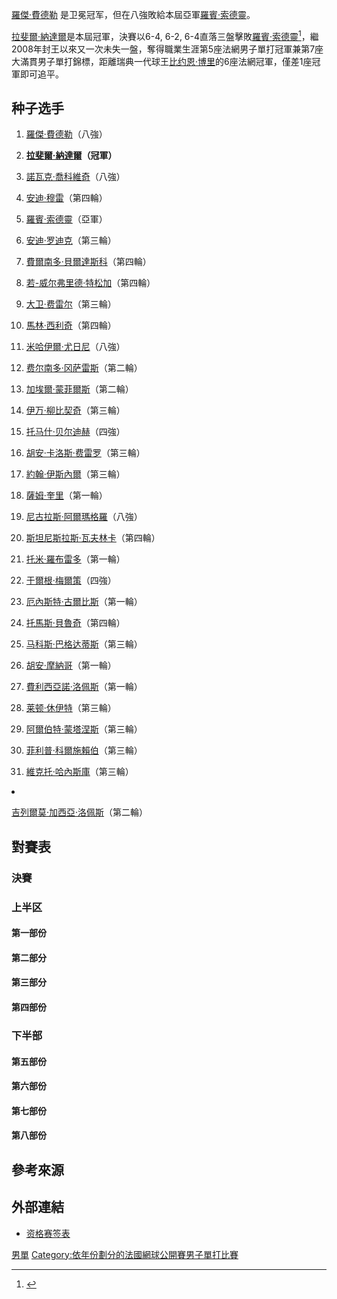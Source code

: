 {{noteTA|G1=Tennis
|1=zh-hans:轮;zh-hant:圈
|2=zh-hans:半区;zh-hant:半部;
|3=zh-hans:半决赛; zh-hk:準決賽; zh-tw:四強;
|4=zh-hans:四分之一决赛; zh-hk:半準決賽; zh-tw:八強;
}}

{{GrandSlamEvents|2010|法國網球公開賽|
| defchamp = {{flagicon|SUI}} [[羅傑·費德勒|羅傑·費德勒]]
| champ = {{flagicon|ESP}} [[拉斐爾·納達爾|拉斐爾·納達爾]]
| runner = {{flagicon|SWE}} [[羅賓·索德靈|羅賓·索德靈]]
| score = 6-4, 6-2, 6-4
}}

{{main|2010年法国网球公开赛}}
[[羅傑·費德勒|羅傑·費德勒]] 是卫冕冠军，但在八強敗給本屆亞軍[[羅賓·索德靈|羅賓·索德靈]]。

[[拉斐爾·納達爾|拉斐爾·納達爾]]是本屆冠軍，決賽以6-4, 6-2, 6-4直落三盤擊敗[[羅賓·索德靈|羅賓·索德靈]]<ref>{{Cite web |url=http://www.rolandgarros.com/en_FR/scores/stats/day20/1127ms.html |title=法國網球公開賽官方網站 決賽結果 |accessdate=2010-06-06 |archive-date=2010-06-09 |archive-url=https://web.archive.org/web/20100609094346/http://www.rolandgarros.com/en_FR/scores/stats/day20/1127ms.html |dead-url=no }}</ref>，繼2008年封王以來又一次未失一盤，奪得職業生涯第5座法網男子單打冠軍兼第7座大滿貫男子單打錦標，距離瑞典一代球王[[比约恩·博里|比约恩·博里]]的6座法網冠軍，僅差1座冠軍即可追平。

==种子选手==
{{col-begin}}
{{col-2}}
#{{flagicon|SUI}} [[羅傑·費德勒|羅傑·費德勒]]（八強）
#{{flagicon|ESP}} '''[[拉斐爾·納達爾|拉斐爾·納達爾]]（冠軍）'''
#{{flagicon|SRB}} [[諾瓦克·喬科維奇|諾瓦克·喬科維奇]]（八強）
#{{flagicon|GBR}} [[安迪·穆雷|安迪·穆雷]]（第四輪）
#{{flagicon|SWE}} [[羅賓·索德靈|羅賓·索德靈]]（亞軍）
#{{flagicon|USA}} [[安迪·罗迪克|安迪·罗迪克]]（第三輪）
#{{flagicon|ESP}} [[費爾南多·貝爾達斯科|費爾南多·貝爾達斯科]]（第四輪）
#{{flagicon|FRA}} [[若-威尔弗里德·特松加|若-威尔弗里德·特松加]]（第四輪）
#{{flagicon|ESP}} [[大卫·费雷尔|大卫·费雷尔]]（第三輪）
#{{flagicon|CRO}} [[馬林·西利奇|馬林·西利奇]]（第四輪）
#{{flagicon|RUS}} [[米哈伊爾·尤日尼|米哈伊爾·尤日尼]]（八強）
#{{flagicon|CHI}} [[费尔南多·冈萨雷斯|费尔南多·冈萨雷斯]]（第二輪）
#{{flagicon|FRA}} [[加埃爾·蒙菲爾斯|加埃爾·蒙菲爾斯]]（第二輪）
#{{flagicon|CRO}} [[伊万·柳比契奇|伊万·柳比契奇]]（第三輪）
#{{flagicon|CZE}} [[托马什·贝尔迪赫|托马什·贝尔迪赫]]（四強）
#{{flagicon|ESP}} [[胡安·卡洛斯·费雷罗|胡安·卡洛斯·费雷罗]]（第三輪）
{{col-2}}
<ol start="17">
<li>{{flagicon|USA}} [[約翰·伊斯內爾|約翰·伊斯內爾]]（第三輪）
<li>{{flagicon|USA}} [[薩姆·奎里|薩姆·奎里]]（第一輪）
<li>{{flagicon|ESP}} [[尼古拉斯·阿爾瑪格羅|尼古拉斯·阿爾瑪格羅]]（八強）
<li>{{flagicon|SUI}} [[斯坦尼斯拉斯·瓦夫林卡|斯坦尼斯拉斯·瓦夫林卡]]（第四輪）
<li>{{flagicon|ESP}} [[托米·羅布雷多|托米·羅布雷多]]（第一輪）
<li>{{flagicon|AUT}} [[于爾根·梅爾策|于爾根·梅爾策]]（四強）
<li>{{flagicon|LAT}} [[厄內斯特·古爾比斯|厄內斯特·古爾比斯]]（第一輪）
<li>{{flagicon|BRA}} [[托馬斯·貝魯奇|托馬斯·貝魯奇]]（第四輪）
<li>{{flagicon|CYP}} [[马科斯·巴格达蒂斯|马科斯·巴格达蒂斯]]（第三輪）
<li>{{flagicon|ARG}} [[胡安·摩納哥|胡安·摩納哥]]（第一輪）
<li>{{flagicon|ESP}} [[費利西亞諾·洛佩斯|費利西亞諾·洛佩斯]]（第一輪）
<li>{{flagicon|AUS}} [[莱顿·休伊特|莱顿·休伊特]]（第三輪）
<li>{{flagicon|ESP}} [[阿爾伯特·蒙塔涅斯|阿爾伯特·蒙塔涅斯]]（第三輪）
<li>{{flagicon|GER}} [[菲利普·科爾施賴伯|菲利普·科爾施賴伯]]（第三輪）
<li>{{flagicon|ROU}} [[維克托·哈內斯庫|維克托·哈內斯庫]]（第三輪）
<li>{{flagicon|ESP}} [[吉列爾莫·加西亞·洛佩斯|吉列爾莫·加西亞·洛佩斯]]（第二輪）
{{col-end}}

==對賽表==
{{Draw key}}

===決賽===
{{8TeamBracket-Tennis5
| RD1=八強
| RD2=四強
| RD3=決賽
|team-width=175

| RD1-seed1=1
| RD1-team1={{flagicon|SUI}} [[羅傑·費德勒|費德勒]] 
| RD1-score1-1='''6
| RD1-score1-2=3
| RD1-score1-3=5
| RD1-score1-4=4
| RD1-score1-5= 
| RD1-seed2=5
| RD1-team2={{flagicon|SWE}} '''[[羅賓·索德靈|索德靈]]'''
| RD1-score2-1=3
| RD1-score2-2='''6
| RD1-score2-3='''7
| RD1-score2-4='''6
| RD1-score2-5= 

| RD1-seed3=15
| RD1-team3={{flagicon|CZE}} '''[[托馬什·貝爾迪赫|貝爾迪赫]]'''
| RD1-score3-1='''6
| RD1-score3-2='''6
| RD1-score3-3='''6
| RD1-score3-4= 
| RD1-score3-5= 
| RD1-seed4=11
| RD1-team4={{flagicon|RUS}} [[米哈伊爾·尤日尼|尤日尼]] 
| RD1-score4-1=3
| RD1-score4-2=1
| RD1-score4-3=2
| RD1-score4-4= 
| RD1-score4-5= 

| RD1-seed5=22
| RD1-team5='''{{flagicon|AUT}} [[于爾根·梅爾策|梅爾策]]
| RD1-score5-1=3
| RD1-score5-2=2
| RD1-score5-3='''6
| RD1-score5-4='''7
| RD1-score5-5='''6
| RD1-seed6=3
| RD1-team6={{flagicon|SRB}} [[諾瓦克·喬科維奇|喬科維奇]]
| RD1-score6-1='''6
| RD1-score6-2='''6
| RD1-score6-3=2
| RD1-score6-4=6<sup>3</sup>
| RD1-score6-5=4

| RD1-seed7=19
| RD1-team7={{flagicon|ESP}} [[尼古拉斯·阿爾瑪格羅|阿爾瑪格羅]]
| RD1-score7-1=6<sup>2</sup>
| RD1-score7-2=6<sup>3</sup>
| RD1-score7-3=4
| RD1-score7-4= 
| RD1-score7-5= 
| RD1-seed8=2
| RD1-team8='''{{flagicon|ESP}} [[拉斐爾·拿度|拿度]]
| RD1-score8-1='''7
| RD1-score8-2='''7
| RD1-score8-3='''6
| RD1-score8-4= 
| RD1-score8-5= 

| RD2-seed1=5
| RD2-team1='''{{flagicon|SWE}} [[羅賓·索德靈|索德靈]]
| RD2-score1-1='''6
| RD2-score1-2=3
| RD2-score1-3=5
| RD2-score1-4='''6
| RD2-score1-5='''6
| RD2-seed2=15
| RD2-team2={{flagicon|CZE}} [[托馬什·貝爾迪赫|貝爾迪赫]]
| RD2-score2-1=3
| RD2-score2-2='''6
| RD2-score2-3='''7
| RD2-score2-4=3
| RD2-score2-5=3

| RD2-seed3=22
| RD2-team3={{flagicon|AUT}} [[于爾根·梅爾策|梅爾策]]
| RD2-score3-1=2
| RD2-score3-2=3
| RD2-score3-3=6<sup>6</sup>
| RD2-score3-4= 
| RD2-score3-5= 
| RD2-seed4=2
| RD2-team4='''{{flagicon|ESP}} [[拉斐爾·拿度|拿度]]
| RD2-score4-1='''6
| RD2-score4-2='''6
| RD2-score4-3='''7
| RD2-score4-4= 
| RD2-score4-5= 

| RD3-seed1=5
| RD3-team1={{flagicon|SWE}} [[羅賓·索德靈|索德靈]]
| RD3-score1-1= 4
| RD3-score1-2= 2
| RD3-score1-3= 4
| RD3-score1-4= 
| RD3-score1-5= 
| RD3-seed2=2
| RD3-team2={{flagicon|ESP}} '''[[拉斐爾·拿度|拿度]]'''
| RD3-score2-1= '''6
| RD3-score2-2= '''6
| RD3-score2-3= '''6
| RD3-score2-4= 
| RD3-score2-5= 
}}

===上半区===
====第一部份====
{{16TeamBracket-Compact-Tennis5
| RD1=第一輪
| RD2=第二輪
| RD3=第三輪
| RD4=第四輪
| RD1-seed01=1
| RD1-team01='''{{flagicon|SUI}} [[羅傑·費德勒|費德勒]]
| RD1-score01-1='''6
| RD1-score01-2='''6
| RD1-score01-3='''6
| RD1-score01-4= 
| RD1-score01-5= 
| RD1-seed02= 
| RD1-team02={{flagicon|AUS}} [[卢扎克|卢扎克]]
| RD1-score02-1=4
| RD1-score02-2=1
| RD1-score02-3=2
| RD1-score02-4= 
| RD1-score02-5= 

| RD1-seed03= 
| RD1-team03={{flagicon|SRB}} [[揚科·蒂普薩雷維奇|普薩雷維奇]]
| RD1-score03-1=1
| RD1-score03-2=2
| RD1-score03-3=3
| RD1-score03-4= 
| RD1-score03-5= 
| RD1-seed04= 
| RD1-team04={{flagicon|COL}} [[法拉|法拉]]
| RD1-score04-1='''6
| RD1-score04-2='''6
| RD1-score04-3='''6
| RD1-score04-4= 
| RD1-score04-5= 

| RD1-seed05=Q
| RD1-team05={{flagicon|FRA}} [[佩尔|佩尔]]
| RD1-score05-1='''6
| RD1-score05-2=6<sup>4</sup>
| RD1-score05-3=4
| RD1-score05-4=5
| RD1-score05-5= 
| RD1-seed06= 
| RD1-team06='''{{flagicon|BEL}} [[奧利維埃·羅庫斯|羅庫斯]]
| RD1-score06-1=3
| RD1-score06-2='''7
| RD1-score06-3='''6
| RD1-score06-4='''7
| RD1-score06-5= 

| RD1-seed07=Q
| RD1-team07='''{{flagicon|GER}} [[茱利安·雷斯特|茱利安·雷斯特]]
| RD1-score07-1='''6
| RD1-score07-2='''7
| RD1-score07-3='''6
| RD1-score07-4= 
| RD1-score07-5= 
| RD1-seed08=27
| RD1-team08={{flagicon|ESP}} [[費利西亞諾·洛佩斯|洛佩斯]]
| RD1-score08-1=1
| RD1-score08-2=6<sup>5</sup>
| RD1-score08-3=2
| RD1-score08-4= 
| RD1-score08-5= 

| RD1-seed09=20
| RD1-team09='''{{flagicon|SUI}} [[斯坦尼斯拉斯·瓦夫林卡|瓦夫林卡]]
| RD1-score09-1='''6
| RD1-score09-2='''6
| RD1-score09-3='''6
| RD1-score09-4= 
| RD1-score09-5= 
| RD1-seed10= 
| RD1-team10={{flagicon|CZE}} [[莱昂纳多·哈耶克|哈耶克]]
| RD1-score10-1=1
| RD1-score10-2=3
| RD1-score10-3=3
| RD1-score10-4= 
| RD1-score10-5= 

| RD1-seed11= 
| RD1-team11={{flagicon|ITA}} [[洛伦齐|洛伦齐]]
| RD1-score11-1='''6
| RD1-score11-2=3
| RD1-score11-3=2
| RD1-score11-4=2
| RD1-score11-5= 
| RD1-seed12= 
| RD1-team12='''{{flagicon|GER}} [[安德烈亞斯·貝克|貝克]]
| RD1-score12-1=4
| RD1-score12-2='''6
| RD1-score12-3='''6
| RD1-score12-4='''6
| RD1-score12-5= 

| RD1-seed13= 
| RD1-team13={{flagicon|CHI}} [[尼古拉斯·马苏|马苏]]
| RD1-score13-1=1
| RD1-score13-2='''6
| RD1-score13-3='''6
| RD1-score13-4=3
| RD1-score13-5=3
| RD1-seed14= 
| RD1-team14='''{{flagicon|ITA}} [[法比奧·福尼尼|福尼尼]]
| RD1-score14-1='''6
| RD1-score14-2=3
| RD1-score14-3=2
| RD1-score14-4='''6
| RD1-score14-5='''6

| RD1-seed15= 
| RD1-team15={{flagicon|GER}} [[佛羅里恩·梅爾|梅爾]]
| RD1-score15-1=3
| RD1-score15-2=5
| RD1-score15-3='''7
| RD1-score15-4=2
| RD1-score15-5= 
| RD1-seed16=13
| RD1-team16='''{{flagicon|FRA}} [[加埃爾·蒙菲爾斯|蒙菲爾斯]]
| RD1-score16-1='''6
| RD1-score16-2='''7
| RD1-score16-3=5
| RD1-score16-4='''6
| RD1-score16-5= 

| RD2-seed01=1
| RD2-team01='''{{flagicon|SUI}} [[羅傑·費德勒|費德勒]]
| RD2-score01-1='''7
| RD2-score01-2='''6
| RD2-score01-3='''6
| RD2-score01-4= 
| RD2-score01-5= 
| RD2-seed02= 
| RD2-team02={{flagicon|COL}} [[Alejandro_Falla|法拉]]
| RD2-score02-1=6<sup>4</sup>
| RD2-score02-2=2
| RD2-score02-3=4
| RD2-score02-4= 
| RD2-score02-5= 

| RD2-seed03= 
| RD2-team03={{flagicon|BEL}} [[奧利維埃·羅庫斯|羅庫斯]]
| RD2-score03-1=2
| RD2-score03-2=6
| RD2-score03-3=6<sup>5</sup>
| RD2-score03-4= 
| RD2-score03-5= 
| RD2-seed04=Q
| RD2-team04='''{{flagicon|GER}} [[茱利安·雷斯特|茱利安·雷斯特]]
| RD2-score04-1='''6
| RD2-score04-2='''6
| RD2-score04-3='''7
| RD2-score04-4= 
| RD2-score04-5= 

| RD2-seed05=20
| RD2-team05='''{{flagicon|SUI}} [[斯坦尼斯拉斯·瓦夫林卡|瓦夫林卡]]
| RD2-score05-1='''6
| RD2-score05-2='''6
| RD2-score05-3='''6
| RD2-score05-4= 
| RD2-score05-5= 
| RD2-seed06= 
| RD2-team06={{flagicon|GER}} [[安德烈亞斯·貝克|貝克]]
| RD2-score06-1=1
| RD2-score06-2=4
| RD2-score06-3=4
| RD2-score06-4= 
| RD2-score06-5= 

| RD2-seed07= 
| RD2-team07='''{{flagicon|ITA}} [[法比奧·福尼尼|福尼尼]]
| RD2-score07-1=2
| RD2-score07-2=2
| RD2-score07-3='''7
| RD2-score07-4='''6
| RD2-score07-5='''9
| RD2-seed08=13
| RD2-team08={{flagicon|FRA}} [[加埃爾·蒙菲爾斯|蒙菲爾斯]]
| RD2-score08-1='''6
| RD2-score08-2='''6
| RD2-score08-3=5
| RD2-score08-4=4
| RD2-score08-5=7

| RD3-seed01=1
| RD3-team01='''{{flagicon|SUI}} [[羅傑·費德勒|費德勒]]
| RD3-score01-1='''6
| RD3-score01-2='''6
| RD3-score01-3='''6
| RD3-score01-4= 
| RD3-score01-5= 
| RD3-seed02=Q
| RD3-team02={{flagicon|GER}} [[茱利安·雷斯特|茱利安·雷斯特]]
| RD3-score02-1=4
| RD3-score02-2=0
| RD3-score02-3=4
| RD3-score02-4= 
| RD3-score02-5= 

| RD3-seed03=20
| RD3-team03='''{{flagicon|SUI}} [[斯坦尼斯拉斯·瓦夫林卡|瓦夫林卡]]
| RD3-score03-1='''6
| RD3-score03-2='''6
| RD3-score03-3='''6
| RD3-score03-4= 
| RD3-score03-5= 
| RD3-seed04= 
| RD3-team04={{flagicon|ITA}} [[法比奧·福尼尼|福尼尼]]
| RD3-score04-1=3
| RD3-score04-2=4
| RD3-score04-3=1
| RD3-score04-4= 
| RD3-score04-5= 

| RD4-seed01=1
| RD4-team01='''{{flagicon|SUI}} [[羅傑·費德勒|費德勒]]
| RD4-score01-1='''6
| RD4-score01-2='''7
| RD4-score01-3='''6
| RD4-score01-4= 
| RD4-score01-5= 
| RD4-seed02=20
| RD4-team02={{flagicon|SUI}} [[斯坦尼斯拉斯·瓦夫林卡|瓦夫林卡]]
| RD4-score02-1=3
| RD4-score02-2=6<sup>5</sup>
| RD4-score02-3=2
| RD4-score02-4= 
| RD4-score02-5= 
}}

====第二部分====
{{16TeamBracket-Compact-Tennis5
| RD1=第一輪
| RD2=第二輪
| RD3=第三輪
| RD4=第四輪
| RD1-seed01=10
| RD1-team01='''{{flagicon|CRO}} [[馬林·契利奇|契利奇]]
| RD1-score01-1='''6
| RD1-score01-2=3
| RD1-score01-3='''6
| RD1-score01-4='''6
| RD1-score01-5= 
| RD1-seed02= 
| RD1-team02={{flagicon|BRA}} [[梅罗|梅罗]]
| RD1-score02-1=1
| RD1-score02-2='''6
| RD1-score02-3=3
| RD1-score02-4=1
| RD1-score02-5= 

| RD1-seed03= 
| RD1-team03={{flagicon|RUS}} [[德米特里·圖爾蘇諾夫|圖爾蘇諾夫]]
| RD1-score03-1=1
| RD1-score03-2=1
| RD1-score03-3=1
| RD1-score03-4= 
| RD1-score03-5= 
| RD1-seed04= 
| RD1-team04='''{{flagicon|ESP}} [[特拉弗尔|特拉弗尔]]
| RD1-score04-1='''6
| RD1-score04-2='''6
| RD1-score04-3='''6
| RD1-score04-4= 
| RD1-score04-5= 

| RD1-seed05= 
| RD1-team05='''{{flagicon|ARG}} [[梅耶尔|梅耶尔]]
| RD1-score05-1='''7
| RD1-score05-2='''6
| RD1-score05-3='''6
| RD1-score05-4= 
| RD1-score05-5= 
| RD1-seed06= 
| RD1-team06={{flagicon|UKR}} [[謝爾蓋·斯坦高夫斯基|斯坦高夫斯基]]
| RD1-score06-1=6<sup>4</sup>
| RD1-score06-2=3
| RD1-score06-3=2
| RD1-score06-4= 
| RD1-score06-5= 

| RD1-seed07= 
| RD1-team07='''{{flagicon|FRA}} [[儒利安·貝內托|貝內托]]
| RD1-score07-1='''6
| RD1-score07-2='''6
| RD1-score07-3=1
| RD1-score07-4= 
| RD1-score07-5= 
| RD1-seed08=23
| RD1-team08={{flagicon|LAT}} [[厄內斯特·古爾比斯|古爾比斯]]
| RD1-score08-1=4
| RD1-score08-2=2
| RD1-score08-3=0
| RD1-score08-4=r
| RD1-score08-5= 

| RD1-seed09=29
| RD1-team09='''{{flagicon|ESP}} [[阿爾伯特·蒙塔涅斯|蒙塔内斯]]
| RD1-score09-1='''6
| RD1-score09-2='''6
| RD1-score09-3='''6
| RD1-score09-4= 
| RD1-score09-5= 
| RD1-seed10=Q
| RD1-team10={{flagicon|ITA}} [[加尔瓦尼|加尔瓦尼]]
| RD1-score10-1=3
| RD1-score10-2=3
| RD1-score10-3=3
| RD1-score10-4= 
| RD1-score10-5= 

| RD1-seed11= 
| RD1-team11={{flagicon|FRA}} [[罗伯特|罗伯特]]
| RD1-score11-1=0
| RD1-score11-2=4
| RD1-score11-3=3
| RD1-score11-4= 
| RD1-score11-5= 
| RD1-seed12=Q
| RD1-team12='''{{flagicon|GER}} [[托比亚斯·卡姆科|卡姆科]]
| RD1-score12-1='''6
| RD1-score12-2='''6
| RD1-score12-3='''6
| RD1-score12-4= 
| RD1-score12-5= 

| RD1-seed13= 
| RD1-team13={{flagicon|COL}} [[尼古拉斯·拉潘蒂|拉潘蒂]]
| RD1-score13-1=3
| RD1-score13-2=4
| RD1-score13-3=6<sup>3</sup>
| RD1-score13-4= 
| RD1-score13-5= 
| RD1-seed14= 
| RD1-team14='''{{flagicon|USA}} [[泰勒·丹特|丹特]]
| RD1-score14-1='''6
| RD1-score14-2='''6
| RD1-score14-3='''7
| RD1-score14-4= 
| RD1-score14-5= 

| RD1-seed15=WC
| RD1-team15={{flagicon|FRA}} [[劳伦·雷库德克|雷库德克]]
| RD1-score15-1=0
| RD1-score15-2=2
| RD1-score15-3=3
| RD1-score15-4= 
| RD1-score15-5= 
| RD1-seed16=5
| RD1-team16='''{{flagicon|SWE}} [[羅賓·索德靈|索德靈]]
| RD1-score16-1='''6
| RD1-score16-2='''6
| RD1-score16-3='''6
| RD1-score16-4= 
| RD1-score16-5= 

| RD2-seed01=10
| RD2-team01='''{{flagicon|CRO}} [[馬林·契利奇|契利奇]]
| RD2-score01-1='''6
| RD2-score01-2='''7
| RD2-score01-3='''6
| RD2-score01-4= 
| RD2-score01-5= 
| RD2-seed02= 
| RD2-team02={{flagicon|ESP}} [[特拉弗尔|特拉弗尔]]
| RD2-score02-1=3
| RD2-score02-2=6<sup>4</sup>
| RD2-score02-3=2
| RD2-score02-4= 
| RD2-score02-5= 

| RD2-seed03= 
| RD2-team03='''{{flagicon|ARG}} [[莱昂纳多·梅耶尔|梅耶尔]]
| RD2-score03-1=6<sup>4</sup>
| RD2-score03-2='''6
| RD2-score03-3='''6
| RD2-score03-4='''6
| RD2-score03-5= 
| RD2-seed04= 
| RD2-team04={{flagicon|FRA}} [[儒利安·貝內托|貝內托]]
| RD2-score04-1='''7
| RD2-score04-2=3
| RD2-score04-3=3
| RD2-score04-4=2
| RD2-score04-5= 

| RD2-seed05=29
| RD2-team05='''{{flagicon|ESP}} [[阿爾伯特·蒙塔涅斯|蒙塔内斯]]
| RD2-score05-1='''6
| RD2-score05-2='''6
| RD2-score05-3='''6
| RD2-score05-4= 
| RD2-score05-5= 
| RD2-seed06=Q
| RD2-team06={{flagicon|GER}} [[托比亚斯·卡姆科|卡姆科]]
| RD2-score06-1=3
| RD2-score06-2=2
| RD2-score06-3=1
| RD2-score06-4= 
| RD2-score06-5= 

| RD2-seed07= 
| RD2-team07={{flagicon|USA}} [[泰勒·丹特|丹特]]
| RD2-score07-1=0
| RD2-score07-2=1
| RD2-score07-3=1
| RD2-score07-4= 
| RD2-score07-5= 
| RD2-seed08=5
| RD2-team08='''{{flagicon|SWE}} [[羅賓·索德靈|索德靈]]
| RD2-score08-1='''6
| RD2-score08-2='''6
| RD2-score08-3='''6
| RD2-score08-4= 
| RD2-score08-5= 

| RD3-seed01=10
| RD3-team01='''{{flagicon|CRO}} [[馬林·契利奇|契利奇]]
| RD3-score01-1='''6
| RD3-score01-2=3
| RD3-score01-3='''7
| RD3-score01-4=6<sup>5</sup>
| RD3-score01-5='''6
| RD3-seed02= 
| RD3-team02={{flagicon|ARG}} [[莱昂纳多·梅耶尔|梅耶尔]]
| RD3-score02-1=4
| RD3-score02-2='''6
| RD3-score02-3=5
| RD3-score02-4='''7
| RD3-score02-5=4

| RD3-seed03=29
| RD3-team03={{flagicon|ESP}} [[阿爾伯特·蒙塔涅斯|蒙塔内斯]]
| RD3-score03-1=4
| RD3-score03-2=5
| RD3-score03-3='''6
| RD3-score03-4=3
| RD3-score03-5= 
| RD3-seed04=5
| RD3-team04='''{{flagicon|SWE}} [[羅賓·索德靈|索德靈]]
| RD3-score04-1='''6
| RD3-score04-2='''7
| RD3-score04-3=2
| RD3-score04-4='''6
| RD3-score04-5= 

| RD4-seed01=10
| RD4-team01={{flagicon|CRO}} [[馬林·契利奇|契利奇]]
| RD4-score01-1=4
| RD4-score01-2=4
| RD4-score01-3=2
| RD4-score01-4= 
| RD4-score01-5= 
| RD4-seed02=5
| RD4-team02='''{{flagicon|SWE}} [[羅賓·索德靈|索德靈]]
| RD4-score02-1='''6
| RD4-score02-2='''6
| RD4-score02-3='''6
| RD4-score02-4= 
| RD4-score02-5= 
}}

====第三部分====
{{16TeamBracket-Compact-Tennis5
| RD1=第一輪
| RD2=第二輪
| RD3=第三輪
| RD4=第四輪

| RD1-seed01=4
| RD1-team01='''{{flagicon|GBR}} [[安迪·穆雷|穆雷]] 
| RD1-score01-1=4
| RD1-score01-2=6<sup>5</sup>
| RD1-score01-3='''6
| RD1-score01-4='''6
| RD1-score01-5='''6
| RD1-seed02= 
| RD1-team02={{flagicon|FRA}} [[里夏爾·加斯凱|加斯凱]]
| RD1-score02-1='''6
| RD1-score02-2='''7
| RD1-score02-3=4
| RD1-score02-4=2
| RD1-score02-5=1

| RD1-seed03= 
| RD1-team03='''{{flagicon|ARG}} [[胡安·伊格納西奧·切拉|切拉]]
| RD1-score03-1='''6
| RD1-score03-2='''6
| RD1-score03-3='''7
| RD1-score03-4= 
| RD1-score03-5= 
| RD1-seed04=WC
| RD1-team04={{flagicon|USA}} [[Ryan_Sweeting|R Sweeting]] 
| RD1-score04-1=0
| RD1-score04-2=4
| RD1-score04-3=6<sup>4</sup>
| RD1-score04-4= 
| RD1-score04-5= 

| RD1-seed05= 
| RD1-team05={{flagicon|FRA}} [[保羅-亨利·馬蒂厄|馬蒂厄]]
| RD1-score05-1='''6
| RD1-score05-2=3
| RD1-score05-3=0
| RD1-score05-4=r
| RD1-score05-5= 
| RD1-seed06= 
| RD1-team06='''{{flagicon|ESP}} [[Marcel_Granollers|Granollers]]
| RD1-score06-1=3
| RD1-score06-2='''6
| RD1-score06-3=3
| RD1-score06-4= 
| RD1-score06-5= 

| RD1-seed07=Q
| RD1-team07={{flagicon|USA}} [[Jesse_Witten|J Witten]]
| RD1-score07-1=3
| RD1-score07-2=4
| RD1-score07-3=3
| RD1-score07-4= 
| RD1-score07-5= 
| RD1-seed08=25
| RD1-team08='''{{flagicon|CYP}} [[马科斯·巴格达蒂斯|巴格达蒂斯]] 
| RD1-score08-1='''6
| RD1-score08-2='''6
| RD1-score08-3='''6
| RD1-score08-4= 
| RD1-score08-5= 

| RD1-seed09=17
| RD1-team09='''{{flagicon|USA}} [[約翰·伊斯內爾|伊斯內爾]]
| RD1-score09-1='''6
| RD1-score09-2='''6
| RD1-score09-3='''6
| RD1-score09-4= 
| RD1-score09-5= 
| RD1-seed10= 
| RD1-team10={{flagicon|KAZ}} [[安德烈·戈魯貝夫|戈魯貝夫]] 
| RD1-score10-1=4
| RD1-score10-2=3
| RD1-score10-3=2
| RD1-score10-4= 
| RD1-score10-5= 

| RD1-seed11=Q
| RD1-team11={{flagicon|IND}} [[Somdev_Devvarman|S Devvarman]]
| RD1-score11-1=3
| RD1-score11-2='''6
| RD1-score11-3=3
| RD1-score11-4='''6
| RD1-score11-5=3
| RD1-seed12= 
| RD1-team12='''{{flagicon|SUI}} [[马尔科·丘迪内利|丘迪内利]] 
| RD1-score12-1='''6
| RD1-score12-2=3
| RD1-score12-3='''6
| RD1-score12-4=3
| RD1-score12-5='''6

| RD1-seed13=WC
| RD1-team13='''{{flagicon|FRA}} [[Édouard_Roger-Vasselin|É Roger-Vasselin]]
| RD1-score13-1=1
| RD1-score13-2=4
| RD1-score13-3='''6
| RD1-score13-4='''7
| RD1-score13-5='''6
| RD1-seed14= 
| RD1-team14={{flagicon|RSA}} [[凱文·安德森_(網球)|安德森]] 
| RD1-score14-1='''6
| RD1-score14-2='''6
| RD1-score14-3=3
| RD1-score14-4=6<sup>4</sup>
| RD1-score14-5=1

| RD1-seed15=Q
| RD1-team15={{flagicon|CHI}} [[Jorge_Aguilar|J Aguilar]]
| RD1-score15-1=6<sup>7</sup>
| RD1-score15-2=3
| RD1-score15-3=1
| RD1-score15-4= 
| RD1-score15-5= 
| RD1-seed16=15
| RD1-team16='''{{flagicon|CZE}} [[托馬什·貝爾迪赫|貝爾迪赫]]
| RD1-score16-1='''7
| RD1-score16-2='''6
| RD1-score16-3='''6
| RD1-score16-4= 
| RD1-score16-5= 

| RD2-seed01=4
| RD2-team01='''{{flagicon|GBR}} [[安迪·穆雷|穆雷]] 
| RD2-score01-1='''6
| RD2-score01-2=5
| RD2-score01-3='''6
| RD2-score01-4='''6
| RD2-score01-5= 
| RD2-seed02= 
| RD2-team02={{flagicon|ARG}} [[胡安·伊格納西奧·切拉|切拉]]
| RD2-score02-1=2
| RD2-score02-2='''7
| RD2-score02-3=3
| RD2-score02-4=2
| RD2-score02-5= 

| RD2-seed03= 
| RD2-team03={{flagicon|ESP}} [[Marcel_Granollers|Granollers]]
| RD2-score03-1='''6
| RD2-score03-2=1
| RD2-score03-3=5
| RD2-score03-4=2
| RD2-score03-5= 
| RD2-seed04=25
| RD2-team04='''{{flagicon|CYP}} [[马科斯·巴格达蒂斯|巴格达蒂斯]] 
| RD2-score04-1=4
| RD2-score04-2='''6
| RD2-score04-3='''7
| RD2-score04-4='''6
| RD2-score04-5= 

| RD2-seed05=17
| RD2-team05='''{{flagicon|USA}} [[約翰·伊斯內爾|伊斯內爾]]
| RD2-score05-1=6<sup>3</sup>
| RD2-score05-2='''7
| RD2-score05-3='''7
| RD2-score05-4='''6
| RD2-score05-5= 
| RD2-seed06= 
| RD2-team06={{flagicon|SUI}} [[马尔科·丘迪内利|丘迪内利]] 
| RD2-score06-1='''7
| RD2-score06-2=6<sup>3</sup>
| RD2-score06-3=6<sup>7</sup>
| RD2-score06-4=4
| RD2-score06-5= 

| RD2-seed07=WC
| RD2-team07={{flagicon|FRA}} [[Édouard_Roger-Vasselin|É Roger-Vasselin]]
| RD2-score07-1=5
| RD2-score07-2=1
| RD2-score07-3=4
| RD2-score07-4= 
| RD2-score07-5= 
| RD2-seed08=15
| RD2-team08='''{{flagicon|CZE}} [[托馬什·貝爾迪赫|貝爾迪赫]]
| RD2-score08-1='''7
| RD2-score08-2='''6
| RD2-score08-3='''6
| RD2-score08-4= 
| RD2-score08-5= 

| RD3-seed01=4
| RD3-team01='''{{flagicon|GBR}} [[安迪·穆雷|穆雷]] 
| RD3-score01-1='''6
| RD3-score01-2='''6
| RD3-score01-3=0
| RD3-score01-4='''6
| RD3-score01-5= 
| RD3-seed02=25
| RD3-team02={{flagicon|CYP}} [[马科斯·巴格达蒂斯|巴格达蒂斯]] 
| RD3-score02-1=2
| RD3-score02-2=3
| RD3-score02-3='''6
| RD3-score02-4=2
| RD3-score02-5= 

| RD3-seed03=17
| RD3-team03={{flagicon|USA}} [[約翰·伊斯內爾|伊斯內爾]]
| RD3-score03-1=2
| RD3-score03-2=2
| RD3-score03-3=1
| RD3-score03-4= 
| RD3-score03-5= 
| RD3-seed04=15
| RD3-team04='''{{flagicon|CZE}} [[托馬什·貝爾迪赫|貝爾迪赫]]
| RD3-score04-1='''6
| RD3-score04-2='''6
| RD3-score04-3='''6
| RD3-score04-4= 
| RD3-score04-5= 

| RD4-seed01=4
| RD4-team01={{flagicon|GBR}} [[安迪·穆雷|穆雷]] 
| RD4-score01-1=4
| RD4-score01-2=5
| RD4-score01-3=3
| RD4-score01-4= 
| RD4-score01-5= 
| RD4-seed02=15
| RD4-team02='''{{flagicon|CZE}} [[托馬什·貝爾迪赫|貝爾迪赫]]
| RD4-score02-1='''6
| RD4-score02-2='''7
| RD4-score02-3='''6
| RD4-score02-4= 
| RD4-score02-5= 
}}

====第四部份====
{{16TeamBracket-Compact-Tennis5
| RD1=第一輪
| RD2=第二輪
| RD3=第三輪
| RD4=第四輪

| RD1-seed01=11
| RD1-team01='''{{flagicon|RUS}} [[米哈伊爾·尤日尼|尤日尼]] 
| RD1-score01-1='''6
| RD1-score01-2='''6
| RD1-score01-3='''6
| RD1-score01-4= 
| RD1-score01-5= 
| RD1-seed02= 
| RD1-team02={{flagicon|POL}} [[Michał_Przysiężny|M Przysiężny]] 
| RD1-score02-1=1
| RD1-score02-2=0
| RD1-score02-3=4
| RD1-score02-4= 
| RD1-score02-5= 

| RD1-seed03=Q
| RD1-team03={{flagicon|USA}} [[Michael_Yani|M Yani]]
| RD1-score03-1='''6
| RD1-score03-2=6<sup>5</sup>
| RD1-score03-3=6<sup>4</sup>
| RD1-score03-4='''7
| RD1-score03-5=10
| RD1-seed04= 
| RD1-team04='''{{flagicon|SVK}} [[Lukáš_Lacko|L Lacko]]
| RD1-score04-1=4
| RD1-score04-2='''7
| RD1-score04-3='''7
| RD1-score04-4=6<sup>5</sup>
| RD1-score04-5='''12

| RD1-seed05= 
| RD1-team05={{flagicon|GER}} [[菲利浦·普茲斯內爾|普茲斯內爾]] 
| RD1-score05-1='''6
| RD1-score05-2='''7
| RD1-score05-3=2
| RD1-score05-4=5
| RD1-score05-5=7
| RD1-seed06=WC
| RD1-team06='''{{flagicon|AUS}} [[卡斯登·波爾|波爾]]
| RD1-score06-1=3
| RD1-score06-2=6<sup>4</sup>
| RD1-score06-3='''6
| RD1-score06-4='''7
| RD1-score06-5='''9

| RD1-seed07= 
| RD1-team07='''{{flagicon|SRB}} [[維克托·特羅伊茨基|特羅伊茨基]] 
| RD1-score07-1='''6
| RD1-score07-2='''6
| RD1-score07-3='''6
| RD1-score07-4= 
| RD1-score07-5= 
| RD1-seed08=21
| RD1-team08={{flagicon|ESP}} [[托米·羅布雷多|羅布雷多]] 
| RD1-score08-1=4
| RD1-score08-2=4
| RD1-score08-3=3
| RD1-score08-4= 
| RD1-score08-5= 

| RD1-seed09=32
| RD1-team09='''{{flagicon|ESP}} [[吉列爾莫·加西亞·洛佩斯|加西亞·洛佩斯]]
| RD1-score09-1='''7
| RD1-score09-2='''6
| RD1-score09-3='''6
| RD1-score09-4= 
| RD1-score09-5= 
| RD1-seed10= 
| RD1-team10={{flagicon|GER}} [[萊納·舒特勒|舒特勒]]
| RD1-score10-1=5
| RD1-score10-2=4
| RD1-score10-3=2
| RD1-score10-4= 
| RD1-score10-5= 

| RD1-seed11=Q
| RD1-team11={{flagicon|FRA}} [[Olivier_Patience|O Patience]]
| RD1-score11-1=4
| RD1-score11-2='''7
| RD1-score11-3=4
| RD1-score11-4=3
| RD1-score11-5= 
| RD1-seed12= 
| RD1-team12='''{{flagicon|NED}} [[Thiemo_de_Bakker|T de Bakker]]
| RD1-score12-1='''6
| RD1-score12-2=5
| RD1-score12-3='''6
| RD1-score12-4='''6
| RD1-score12-5= 

| RD1-seed13=WC
| RD1-team13={{flagicon|FRA}} '''[[Josselin_Ouanna|J Ouanna]]
| RD1-score13-1='''7
| RD1-score13-2=6<sup>4</sup>
| RD1-score13-3='''6
| RD1-score13-4='''6
| RD1-score13-5= 
| RD1-seed14= 
| RD1-team14={{flagicon|POL}} [[盧卡斯·古博特|古博特]]
| RD1-score14-1=6<sup>5</sup>
| RD1-score14-2='''7
| RD1-score14-3=2
| RD1-score14-4=4
| RD1-score14-5= 

| RD1-seed15= 
| RD1-team15={{flagicon|GER}} [[丹尼爾·布蘭斯|布蘭斯]]
| RD1-score15-1='''6
| RD1-score15-2=3
| RD1-score15-3=2
| RD1-score15-4='''7
| RD1-score15-5=5
| RD1-seed16=8
| RD1-team16={{flagicon|FRA}} '''[[若-威尔弗里德·特松加|特松加]] 
| RD1-score16-1=4
| RD1-score16-2='''6
| RD1-score16-3='''6
| RD1-score16-4=6<sup>2</sup>
| RD1-score16-5='''7

| RD2-seed01=11
| RD2-team01='''{{flagicon|RUS}} [[米哈伊爾·尤日尼|尤日尼]] 
| RD2-score01-1=6<sup>8</sup>
| RD2-score01-2='''6
| RD2-score01-3='''6
| RD2-score01-4='''6
| RD2-score01-5= 
| RD2-seed02= 
| RD2-team02={{flagicon|SVK}} [[Lukáš_Lacko|L Lacko]]
| RD2-score02-1='''7
| RD2-score02-2=3
| RD2-score02-3=3
| RD2-score02-4=2
| RD2-score02-5= 

| RD2-seed03=WC
| RD2-team03={{flagicon|AUS}} [[卡斯登·波爾|波爾]]
| RD2-score03-1=4
| RD2-score03-2=3
| RD2-score03-3=3
| RD2-score03-4= 
| RD2-score03-5= 
| RD2-seed04= 
| RD2-team04='''{{flagicon|SRB}} [[維克托·特羅伊茨基|特羅伊茨基]] 
| RD2-score04-1='''6
| RD2-score04-2='''6
| RD2-score04-3='''6
| RD2-score04-4= 
| RD2-score04-5= 

| RD2-seed05=32
| RD2-team05={{flagicon|ESP}} [[吉列爾莫·加西亞·洛佩斯|加西亞·洛佩斯]]
| RD2-score05-1=3
| RD2-score05-2='''6
| RD2-score05-3=6<sup>5</sup>
| RD2-score05-4=5
| RD2-score05-5= 
| RD2-seed06= 
| RD2-team06='''{{flagicon|NED}} [[Thiemo_de_Bakker|T de Bakker]]
| RD2-score06-1='''6
| RD2-score06-2=3
| RD2-score06-3='''7
| RD2-score06-4='''7
| RD2-score06-5= 

| RD2-seed07=WC
| RD2-team07={{flagicon|FRA}} [[Josselin_Ouanna|J Ouanna]]
| RD2-score07-1=0
| RD2-score07-2=1
| RD2-score07-3=4
| RD2-score07-4= 
| RD2-score07-5= 
| RD2-seed08=8
| RD2-team08='''{{flagicon|FRA}} [[若-威尔弗里德·特松加|特松加]]
| RD2-score08-1='''6
| RD2-score08-2='''6
| RD2-score08-3='''6
| RD2-score08-4= 
| RD2-score08-5= 

| RD3-seed01=11
| RD3-team01='''{{flagicon|RUS}} [[米哈伊爾·尤日尼|尤日尼]] 
| RD3-score01-1=2
| RD3-score01-2='''7
| RD3-score01-3='''6
| RD3-score01-4='''6
| RD3-score01-5= 
| RD3-seed02= 
| RD3-team02={{flagicon|SRB}} [[維克托·特羅伊茨基|特羅伊茨基]] 
| RD3-score02-1='''6
| RD3-score02-2=6<sup>4</sup>
| RD3-score02-3=2
| RD3-score02-4=3
| RD3-score02-5= 

| RD3-seed03= 
| RD3-team03={{flagicon|NED}} [[Thiemo_de_Bakker|T de Bakker]]
| RD3-score03-1='''7
| RD3-score03-2=6<sup>4</sup>
| RD3-score03-3=3
| RD3-score03-4=4
| RD3-score03-5= 
| RD3-seed04=8
| RD3-team04='''{{flagicon|FRA}} [[若-威尔弗里德·特松加|特松加]]
| RD3-score04-1=6<sup>6</sup>
| RD3-score04-2='''7
| RD3-score04-3='''6
| RD3-score04-4='''6
| RD3-score04-5= 

| RD4-seed01=11
| RD4-team01='''{{flagicon|RUS}} [[米哈伊爾·尤日尼|尤日尼]] 
| RD4-score01-1='''6
| RD4-score01-2= 
| RD4-score01-3= 
| RD4-score01-4= 
| RD4-score01-5= 
| RD4-seed02=8
| RD4-team02={{flagicon|FRA}} [[若-威尔弗里德·特松加|特松加]]
| RD4-score02-1=2
| RD4-score02-2=r
| RD4-score02-3= 
| RD4-score02-4= 
| RD4-score02-5= 
}}

===下半部===

====第五部份====
{{16TeamBracket-Compact-Tennis5
| RD1=第一輪
| RD2=第二輪
| RD3=第三輪
| RD4=第四輪
| RD1-seed01=6
| RD1-team01='''{{flagicon|USA}} [[安迪·罗迪克|罗迪克]]
| RD1-score01-1='''6
| RD1-score01-2=4
| RD1-score01-3=4
| RD1-score01-4='''7
| RD1-score01-5='''6
| RD1-seed02= 
| RD1-team02={{flagicon|FIN}} [[亞爾科·涅米寧|涅米寧]]
| RD1-score02-1=2
| RD1-score02-2='''6
| RD1-score02-3='''6
| RD1-score02-4=6<sup>4</sup>
| RD1-score02-5=3

| RD1-seed03= 
| RD1-team03={{flagicon|ARG}} [[Eduardo_Schwank|E Schwank]]
| RD1-score03-1='''6
| RD1-score03-2=3
| RD1-score03-3=5
| RD1-score03-4=0
| RD1-score03-5=r
| RD1-seed04= 
| RD1-team04='''{{flagicon|SLO}} [[Blaž_Kavčič|B Kavčič]]
| RD1-score04-1=3
| RD1-score04-2='''6
| RD1-score04-3='''7
| RD1-score04-4='''4
| RD1-score04-5= 
| RD1-seed05=Q
| RD1-team05='''{{flagicon|RUS}} [[泰穆拉茲·加巴什維利|加巴什維利]]
| RD1-score05-1='''6
| RD1-score05-2='''6
| RD1-score05-3='''6
| RD1-score05-4= 
| RD1-score05-5= 
| RD1-seed06= 
| RD1-team06={{flagicon|AUT}} [[Daniel_Köllerer|D Köllerer]]
| RD1-score06-1=2
| RD1-score06-2=2
| RD1-score06-3=1
| RD1-score06-4= 
| RD1-score06-5= 

| RD1-seed07=Q
| RD1-team07='''{{flagicon|SLO}} [[Grega_Žemlja|G Žemlja]]
| RD1-score07-1='''7
| RD1-score07-2=3
| RD1-score07-3='''7
| RD1-score07-4='''6
| RD1-score07-5= 
| RD1-seed08=26
| RD1-team08={{flagicon|ARG}} [[胡安·摩納哥|摩納哥]]
| RD1-score08-1=6<sup>6</sup>
| RD1-score08-2='''6
| RD1-score08-3=5
| RD1-score08-4=3
| RD1-score08-5= 

| RD1-seed09=22
| RD1-team09='''{{flagicon|AUT}} [[于爾根·梅爾策|梅爾策]]
| RD1-score09-1='''7
| RD1-score09-2='''6
| RD1-score09-3='''6
| RD1-score09-4= 
| RD1-score09-5= 
| RD1-seed10= 
| RD1-team10={{flagicon|ISR}} [[杜迪·塞拉|塞拉]]
| RD1-score10-1=5
| RD1-score10-2=2
| RD1-score10-3=4
| RD1-score10-4= 
| RD1-score10-5= 

| RD1-seed11= 
| RD1-team11={{flagicon|GER}} [[米沙·茲韋列夫|茲韋列夫]]
| RD1-score11-1=1
| RD1-score11-2=2
| RD1-score11-3=4
| RD1-score11-4= 
| RD1-score11-5= 
| RD1-seed12=WC
| RD1-team12='''{{flagicon|FRA}} [[尼古拉·馬俞|馬俞]]
| RD1-score12-1='''6
| RD1-score12-2='''6
| RD1-score12-3='''6
| RD1-score12-4= 
| RD1-score12-5= 

| RD1-seed13= 
| RD1-team13='''{{flagicon|BEL}} [[克薩維埃·馬利斯|馬利斯]]
| RD1-score13-1='''6
| RD1-score13-2='''7
| RD1-score13-3='''6
| RD1-score13-4= 
| RD1-score13-5= 
| RD1-seed14= 
| RD1-team14={{flagicon|GER}} [[西蒙·格尔|格尔]]
| RD1-score14-1=4
| RD1-score14-2=6<sup>7</sup>
| RD1-score14-3=4
| RD1-score14-4= 
| RD1-score14-5= 

| RD1-seed15=WC
| RD1-team15={{flagicon|FRA}} [[David_Guez|D Guez]]
| RD1-score15-1=1
| RD1-score15-2=3
| RD1-score15-3=1
| RD1-score15-4= 
| RD1-score15-5= 
| RD1-seed16=9
| RD1-team16='''{{flagicon|ESP}} [[大卫·费雷尔|费雷尔]]
| RD1-score16-1='''6
| RD1-score16-2='''6
| RD1-score16-3='''6
| RD1-score16-4= 
| RD1-score16-5= 

| RD2-seed01=6
| RD2-team01='''{{flagicon|USA}} [[安迪·罗迪克|罗迪克]]
| RD2-score01-1='''6
| RD2-score01-2=5
| RD2-score01-3='''6
| RD2-score01-4='''6
| RD2-score01-5= 
| RD2-seed02= 
| RD2-team02={{flagicon|SLO}} [[Blaž_Kavčič|B Kavčič]]
| RD2-score02-1=3
| RD2-score02-2='''7
| RD2-score02-3=4
| RD2-score02-4=2
| RD2-score02-5= 

| RD2-seed03=Q
| RD2-team03='''{{flagicon|RUS}} [[泰穆拉茲·加巴什維利|加巴什維利]]
| RD2-score03-1='''6
| RD2-score03-2='''6
| RD2-score03-3='''6
| RD2-score03-4= 
| RD2-score03-5= 
| RD2-seed04=Q
| RD2-team04={{flagicon|SLO}} [[Grega_Žemlja|G Žemlja]]
| RD2-score04-1=3
| RD2-score04-2=1
| RD2-score04-3=1
| RD2-score04-4= 
| RD2-score04-5= 

| RD2-seed05=22
| RD2-team05='''{{flagicon|AUT}} [[于爾根·梅爾策|梅爾策]]
| RD2-score05-1='''6
| RD2-score05-2=3
| RD2-score05-3='''7
| RD2-score05-4='''6
| RD2-score05-5= 
| RD2-seed06=WC
| RD2-team06={{flagicon|FRA}} [[尼古拉·馬俞|馬俞]]
| RD2-score06-1=1
| RD2-score06-2='''6
| RD2-score06-3=6<sup>7</sup>
| RD2-score06-4=4
| RD2-score06-5= 

| RD2-seed07= 
| RD2-team07={{flagicon|BEL}} [[克薩維埃·馬利斯|馬利斯]]
| RD2-score07-1=2
| RD2-score07-2=2
| RD2-score07-3=0
| RD2-score07-4=r
| RD2-score07-5= 
| RD2-seed08=9
| RD2-team08='''{{flagicon|ESP}} [[大卫·费雷尔|费雷尔]]
| RD2-score08-1='''6
| RD2-score08-2='''6
| RD2-score08-3=2
| RD2-score08-4= 
| RD2-score08-5= 

| RD3-seed01=6
| RD3-team01={{flagicon|USA}} [[安迪·罗迪克|罗迪克]]
| RD3-score01-1=4
| RD3-score01-2=4
| RD3-score01-3=2
| RD3-score01-4= 
| RD3-score01-5= 
| RD3-seed02=Q
| RD3-team02='''{{flagicon|RUS}} [[泰穆拉茲·加巴什維利|加巴什維利]]
| RD3-score02-1='''6
| RD3-score02-2='''6
| RD3-score02-3='''6
| RD3-score02-4= 
| RD3-score02-5= 

| RD3-seed03=22
| RD3-team03='''{{flagicon|AUT}} [[于爾根·梅爾策|梅爾策]]
| RD3-score03-1='''6
| RD3-score03-2='''6
| RD3-score03-3='''7
| RD3-score03-4= 
| RD3-score03-5= 
| RD3-seed04=9
| RD3-team04={{flagicon|ESP}} [[大卫·费雷尔|费雷尔]]
| RD3-score04-1=4
| RD3-score04-2=0
| RD3-score04-3=6<sup>1</sup>
| RD3-score04-4= 
| RD3-score04-5= 

| RD4-seed01=Q
| RD4-team01={{flagicon|RUS}} [[泰穆拉茲·加巴什維利|加巴什維利]]
| RD4-score01-1=6<sup>6</sup>
| RD4-score01-2='''6
| RD4-score01-3=1
| RD4-score01-4=4
| RD4-score01-5= 
| RD4-seed02=22
| RD4-team02='''{{flagicon|AUT}} [[于爾根·梅爾策|梅爾策]]
| RD4-score02-1='''7
| RD4-score02-2=4
| RD4-score02-3='''6
| RD4-score02-4='''6
| RD4-score02-5= 
}}

====第六部份====
{{16TeamBracket-Compact-Tennis5
| RD1=第一輪
| RD2=第二輪
| RD3=第三輪
| RD4=第四輪
| RD1-seed01=16
| RD1-team01='''{{flagicon|ESP}} [[胡安·卡洛斯·费雷罗|费雷罗]]
| RD1-score01-1='''6
| RD1-score01-2='''6
| RD1-score01-3='''6
| RD1-score01-4= 
| RD1-score01-5= 
| RD1-seed02= 
| RD1-team02={{flagicon|URU}} [[巴勃羅·奎瓦斯|奎瓦斯]]
| RD1-score02-1=4
| RD1-score02-2=3
| RD1-score02-3=1
| RD1-score02-4= 
| RD1-score02-5= 

| RD1-seed03= 
| RD1-team03={{flagicon|FRA}} [[馬克·吉克爾|吉克爾]]
| RD1-score03-1=3
| RD1-score03-2=2
| RD1-score03-3=6<sup>5</sup>
| RD1-score03-4= 
| RD1-score03-5= 
| RD1-seed04= 
| RD1-team04='''{{flagicon|ESP}} [[Pere_Riba|P Riba]]
| RD1-score04-1='''6
| RD1-score04-2='''6
| RD1-score04-3='''7
| RD1-score04-4= 
| RD1-score04-5= 

| RD1-seed05= 
| RD1-team05='''{{flagicon|ITA}} [[波蒂托·斯塔拉切|斯塔拉切]]
| RD1-score05-1=6<sup>5</sup>
| RD1-score05-2='''6
| RD1-score05-3='''6
| RD1-score05-4='''6
| RD1-score05-5= 
| RD1-seed06= 
| RD1-team06={{flagicon|UKR}} [[Illya_Marchenko|I Marchenko]]
| RD1-score06-1='''7
| RD1-score06-2=1
| RD1-score06-3=3
| RD1-score06-4=3
| RD1-score06-5= 

| RD1-seed07= 
| RD1-team07='''{{flagicon|USA}} [[羅比·吉內普里|吉內普里]]
| RD1-score07-1=4
| RD1-score07-2='''7
| RD1-score07-3='''6
| RD1-score07-4='''6
| RD1-score07-5= 
| RD1-seed08=18
| RD1-team08={{flagicon|USA}} [[薩姆·奎里|奎里]]
| RD1-score08-1='''6
| RD1-score08-2=6<sup>3</sup>
| RD1-score08-3=4
| RD1-score08-4=2
| RD1-score08-5= 

| RD1-seed09=31
| RD1-team09='''{{flagicon|ROU}} [[維克托·哈內斯庫|哈內斯庫]]
| RD1-score09-1='''6
| RD1-score09-2=1
| RD1-score09-3='''6
| RD1-score09-4='''6
| RD1-score09-5= 
| RD1-seed10= 
| RD1-team10={{flagicon|ESP}} [[奧斯卡·靴南迪斯|靴南迪斯]]
| RD1-score10-1=3
| RD1-score10-2='''6
| RD1-score10-3=4
| RD1-score10-4=3
| RD1-score10-5= 

| RD1-seed11= 
| RD1-team11={{flagicon|USA}} [[拉吉夫·拉姆|拉姆]]
| RD1-score11-1='''6
| RD1-score11-2=4
| RD1-score11-3=2
| RD1-score11-4=4
| RD1-score11-5= 
| RD1-seed12=Q
| RD1-team12='''{{flagicon|KAZ}} [[Yuri_Schukin|Y Schukin]]
| RD1-score12-1=3
| RD1-score12-2='''6
| RD1-score12-3='''6
| RD1-score12-4='''6
| RD1-score12-5= 

| RD1-seed13=PR
| RD1-team13='''{{flagicon|JPN}} [[錦織圭|錦織]]
| RD1-score13-1=2
| RD1-score13-2=4
| RD1-score13-3='''7
| RD1-score13-4='''6
| RD1-score13-5='''6
| RD1-seed14= 
| RD1-team14={{flagicon|COL}} [[Santiago_Giraldo|S Giraldo]]
| RD1-score14-1='''6
| RD1-score14-2='''6
| RD1-score14-3=6<sup>3</sup>
| RD1-score14-4=2
| RD1-score14-5=4

| RD1-seed15= 
| RD1-team15={{flagicon|KAZ}} [[葉甫根尼·科羅廖夫|科羅廖夫]]
| RD1-score15-1=1
| RD1-score15-2='''6
| RD1-score15-3=1
| RD1-score15-4=3
| RD1-score15-5= 
| RD1-seed16=3
| RD1-team16='''{{flagicon|SRB}} [[諾瓦克·喬科維奇|喬科維奇]]
| RD1-score16-1='''6
| RD1-score16-2=3
| RD1-score16-3='''6
| RD1-score16-4='''6
| RD1-score16-5= 

| RD2-seed01=16
| RD2-team01='''{{flagicon|ESP}} [[胡安·卡洛斯·费雷罗|费雷罗]]
| RD2-score01-1='''7
| RD2-score01-2=6<sup>13</sup>
| RD2-score01-3='''6
| RD2-score01-4='''6
| RD2-score01-5= 
| RD2-seed02= 
| RD2-team02={{flagicon|ESP}} [[Pere_Riba|P Riba]]
| RD2-score02-1=6<sup>5</sup>
| RD2-score02-2='''7
| RD2-score02-3=2
| RD2-score02-4=2
| RD2-score02-5= 

| RD2-seed03= 
| RD2-team03={{flagicon|ITA}} [[波蒂托·斯塔拉切|斯塔拉切]]
| RD2-score03-1='''6
| RD2-score03-2=4
| RD2-score03-3=3
| RD2-score03-4=3
| RD2-score03-5= 
| RD2-seed04= 
| RD2-team04='''{{flagicon|USA}} [[羅比·吉內普里|吉內普里]]
| RD2-score04-1=3
| RD2-score04-2='''6
| RD2-score04-3='''6
| RD2-score04-4='''6
| RD2-score04-5= 

| RD2-seed05=31
| RD2-team05='''{{flagicon|ROU}} [[維克托·哈內斯庫|哈內斯庫]]
| RD2-score05-1='''6
| RD2-score05-2='''6
| RD2-score05-3='''6
| RD2-score05-4= 
| RD2-score05-5= 
| RD2-seed06=Q
| RD2-team06={{flagicon|KAZ}} [[Yuri_Schukin|Y Schukin]]
| RD2-score06-1=3
| RD2-score06-2=4
| RD2-score06-3=2
| RD2-score06-4= 
| RD2-score06-5= 

| RD2-seed07=PR
| RD2-team07={{flagicon|JPN}} [[錦織圭|錦織]]
| RD2-score07-1=1
| RD2-score07-2=4
| RD2-score07-3=4
| RD2-score07-4= 
| RD2-score07-5= 
| RD2-seed08=3
| RD2-team08='''{{flagicon|SRB}} [[諾瓦克·喬科維奇|喬科維奇]]
| RD2-score08-1='''6
| RD2-score08-2='''6
| RD2-score08-3='''6
| RD2-score08-4= 
| RD2-score08-5= 

| RD3-seed01=16
| RD3-team01={{flagicon|ESP}} [[胡安·卡洛斯·费雷罗|费雷罗]]
| RD3-score01-1=5
| RD3-score01-2=3
| RD3-score01-3='''6
| RD3-score01-4='''6
| RD3-score01-5=4
| RD3-seed02= 
| RD3-team02='''{{flagicon|USA}} [[羅比·吉內普里|吉內普里]]
| RD3-score02-1='''7
| RD3-score02-2='''6
| RD3-score02-3=3
| RD3-score02-4=2
| RD3-score02-5='''6

| RD3-seed03=31
| RD3-team03={{flagicon|ROU}} [[維克托·哈內斯庫|哈內斯庫]]
| RD3-score03-1=3
| RD3-score03-2='''6
| RD3-score03-3=3
| RD3-score03-4=2
| RD3-score03-5= 
| RD3-seed04=3
| RD3-team04='''{{flagicon|SRB}} [[諾瓦克·喬科維奇|喬科維奇]]
| RD3-score04-1='''6
| RD3-score04-2=3
| RD3-score04-3='''6
| RD3-score04-4='''6
| RD3-score04-5= 

| RD4-seed01= 
| RD4-team01={{flagicon|USA}} [[羅比·吉內普里|吉內普里]]
| RD4-score01-1=4
| RD4-score01-2='''6
| RD4-score01-3=1
| RD4-score01-4=2
| RD4-score01-5= 
| RD4-seed02=3
| RD4-team02={{flagicon|SRB}} [[諾瓦克·喬科維奇|喬科維奇]]
| RD4-score02-1='''6
| RD4-score02-2=2
| RD4-score02-3='''6
| RD4-score02-4='''6
| RD4-score02-5= 
}}

====第七部份====
{{16TeamBracket-Compact-Tennis5
| RD1=第一輪
| RD2=第二輪
| RD3=第三輪
| RD4=第四輪
| RD1-seed01=7
| RD1-team01='''{{flagicon|ESP}} [[費爾南多·貝爾達斯科|貝爾達斯科]]
| RD1-score01-1='''6
| RD1-score01-2='''6
| RD1-score01-3='''6
| RD1-score01-4= 
| RD1-score01-5= 
| RD1-seed02= 
| RD1-team02={{flagicon|RUS}} [[伊戈爾·昆尼辛|昆尼辛]]
| RD1-score02-1=4
| RD1-score02-2=2
| RD1-score02-3=2
| RD1-score02-4= 
| RD1-score02-5= 

| RD1-seed03= 
| RD1-team03='''{{flagicon|FRA}} [[弗洛朗·塞拉|F塞拉]]
| RD1-score03-1='''6
| RD1-score03-2='''6
| RD1-score03-3='''6
| RD1-score03-4= 
| RD1-score03-5= 
| RD1-seed04= 
| RD1-team04={{flagicon|USA}} [[麥可·羅素|羅素]]
| RD1-score04-1=4
| RD1-score04-2=0
| RD1-score04-3=1
| RD1-score04-4= 
| RD1-score04-5= 

| RD1-seed05=LL
| RD1-team05={{flagicon|ESP}} [[聖地亞哥·文圖拉·貝爾托默|貝爾托默]]
| RD1-score05-1=5
| RD1-score05-2=4
| RD1-score05-3=5
| RD1-score05-4= 
| RD1-score05-5= 
| RD1-seed06= 
| RD1-team06='''{{flagicon|ITA}} [[安德烈亞斯·塞皮|塞皮]]
| RD1-score06-1='''7
| RD1-score06-2='''6
| RD1-score06-3='''7
| RD1-score06-4= 
| RD1-score06-5= 

| RD1-seed07= 
| RD1-team07={{flagicon|SVK}} [[卡爾·貝克|K貝克]]
| RD1-score07-1=6<sup>7</sup>
| RD1-score07-2=1
| RD1-score07-3=1
| RD1-score07-4= 
| RD1-score07-5= 
| RD1-seed08=30
| RD1-team08='''{{flagicon|GER}} [[菲利普·科爾施賴伯|科爾施賴伯]]
| RD1-score08-1='''7
| RD1-score08-2='''6
| RD1-score08-3='''6
| RD1-score08-4= 
| RD1-score08-5= 

| RD1-seed09=19
| RD1-team09='''{{flagicon|ESP}} [[尼古拉斯·阿爾瑪格羅|阿爾瑪格羅]]
| RD1-score09-1='''6
| RD1-score09-2=3
| RD1-score09-3=4
| RD1-score09-4='''7
| RD1-score09-5='''6
| RD1-seed10= 
| RD1-team10={{flagicon|NED}} [[羅賓·哈斯|哈斯]]
| RD1-score10-1=4
| RD1-score10-2='''6
| RD1-score10-3='''6
| RD1-score10-4=6<sup>3</sup>
| RD1-score10-5=4

| RD1-seed11= 
| RD1-team11={{flagicon|BEL}} [[克里斯托夫·弗利根|弗利根]]
| RD1-score11-1=1
| RD1-score11-2=4
| RD1-score11-3=4
| RD1-score11-4= 
| RD1-score11-5= 
| RD1-seed12= 
| RD1-team12='''{{flagicon|BEL}} [[史提夫·達爾西斯|達爾西斯]]
| RD1-score12-1='''6
| RD1-score12-2='''6
| RD1-score12-3='''6
| RD1-score12-4= 
| RD1-score12-5= 

| RD1-seed13= 
| RD1-team13={{flagicon|FRA}} [[阿诺·克莱芒|克莱芒]]
| RD1-score13-1='''6
| RD1-score13-2=6<sup>5</sup>
| RD1-score13-3='''6
| RD1-score13-4=3
| RD1-score13-5=3
| RD1-seed14= 
| RD1-team14='''{{flagicon|UKR}} [[奧列克·多爾戈波洛夫|多爾戈波洛夫]]
| RD1-score14-1=3
| RD1-score14-2='''7
| RD1-score14-3=3
| RD1-score14-4='''6
| RD1-score14-5='''6

| RD1-seed15=Q
| RD1-team15={{flagicon|BRA}} [[泰亞高·阿拉維斯|阿拉維斯]]
| RD1-score15-1=2
| RD1-score15-2='''6
| RD1-score15-3=4
| RD1-score15-4=4
| RD1-score15-5= 
| RD1-seed16=12
| RD1-team16='''{{flagicon|CHI}} [[費爾南多·岡薩雷斯|岡薩雷斯]]
| RD1-score16-1='''6
| RD1-score16-2=4
| RD1-score16-3='''6
| RD1-score16-4='''6
| RD1-score16-5= 

| RD2-seed01=7
| RD2-team01='''{{flagicon|ESP}} [[費爾南多·貝爾達斯科|貝爾達斯科]]
| RD2-score01-1='''6
| RD2-score01-2='''6
| RD2-score01-3=0
| RD2-score01-4='''6
| RD2-score01-5= 
| RD2-seed02= 
| RD2-team02={{flagicon|FRA}} [[弗洛朗·塞拉|F塞拉]]
| RD2-score02-1=2
| RD2-score02-2=2
| RD2-score02-3='''6
| RD2-score02-4=4
| RD2-score02-5= 

| RD2-seed03= 
| RD2-team03={{flagicon|ITA}} [[安德烈亞斯·塞皮|塞皮]]
| RD2-score03-1=6<sup>5</sup>
| RD2-score03-2=3
| RD2-score03-3=5
| RD2-score03-4= 
| RD2-score03-5= 
| RD2-seed04=30
| RD2-team04='''{{flagicon|GER}} [[菲利普·科爾施賴伯|科爾施賴伯]]
| RD2-score04-1='''7
| RD2-score04-2='''6
| RD2-score04-3='''7
| RD2-score04-4= 
| RD2-score04-5= 

| RD2-seed05=19
| RD2-team05='''{{flagicon|ESP}} [[尼古拉斯·阿爾瑪格羅|阿爾瑪格羅]]
| RD2-score05-1='''6
| RD2-score05-2='''6
| RD2-score05-3='''7
| RD2-score05-4= 
| RD2-score05-5= 
| RD2-seed06= 
| RD2-team06={{flagicon|BEL}} [[史提夫·達爾西斯|達爾西斯]]
| RD2-score06-1=3
| RD2-score06-2=0
| RD2-score06-3=5
| RD2-score06-4= 
| RD2-score06-5= 

| RD2-seed07= 
| RD2-team07='''{{flagicon|UKR}} [[奧列克·多爾戈波洛夫|多爾戈波洛夫]]
| RD2-score07-1='''6
| RD2-score07-2='''6
| RD2-score07-3='''6
| RD2-score07-4= 
| RD2-score07-5= 
| RD2-seed08=12
| RD2-team08={{flagicon|CHI}} [[費爾南多·岡薩雷斯|岡薩雷斯]]
| RD2-score08-1=3
| RD2-score08-2=4
| RD2-score08-3=3
| RD2-score08-4= 
| RD2-score08-5= 

| RD3-seed1=7
| RD3-team01='''{{flagicon|ESP}} [[費爾南多·貝爾達斯科|貝爾達斯科]]
| RD3-score01-1=2
| RD3-score01-2='''6
| RD3-score01-3='''6
| RD3-score01-4=6<sup>1</sup>
| RD3-score01-5='''6
| RD3-seed02=30
| RD3-team02={{flagicon|GER}} [[菲利普·科爾施賴伯|科爾施賴伯]]
| RD3-score02-1='''6
| RD3-score02-2=3
| RD3-score02-3=3
| RD3-score02-4='''7
| RD3-score02-5=4

| RD3-seed03=19
| RD3-team03='''{{flagicon|ESP}} [[尼古拉斯·阿爾瑪格羅|阿爾瑪格羅]]
| RD3-score03-1='''6
| RD3-score03-2='''6
| RD3-score03-3='''6
| RD3-score03-4= 
| RD3-score03-5= 
| RD3-seed04= 
| RD3-team04={{flagicon|UKR}} [[奧列克·多爾戈波洛夫|多爾戈波洛夫]]
| RD3-score04-1=3
| RD3-score04-2=3
| RD3-score04-3=4
| RD3-score04-4= 
| RD3-score04-5= 

| RD4-seed01=7
| RD4-team01={{flagicon|ESP}} [[費爾南多·貝爾達斯科|貝爾達斯科]]
| RD4-score01-1=1
| RD4-score01-2='''6
| RD4-score01-3=1
| RD4-score01-4=4
| RD4-score01-5= 
| RD4-seed02=19
| RD4-team02='''{{flagicon|ESP}} [[尼古拉斯·阿爾瑪格羅|阿爾瑪格羅]]
| RD4-score02-1='''6
| RD4-score02-2=4
| RD4-score02-3='''6
| RD4-score02-4='''6
| RD4-score02-5= 
}}

====第八部份====
{{16TeamBracket-Compact-Tennis5
| RD1=第一輪
| RD2=第二輪
| RD3=第三輪
| RD4=第四輪
| RD1-seed01=14
| RD1-team01='''{{flagicon|CRO}} [[伊万·柳比契奇|柳比契奇]]
| RD1-score01-1='''7
| RD1-score01-2='''7
| RD1-score01-3='''6
| RD1-score01-4= 
| RD1-score01-5= 
| RD1-seed02= 
| RD1-team02={{flagicon|TPE}} [[盧彥勳|盧]]
| RD1-score02-1=6<sup>5</sup>
| RD1-score02-2=5
| RD1-score02-3=3
| RD1-score02-4= 
| RD1-score02-5= 

| RD1-seed03= 
| RD1-team03={{flagicon|GER}} [[米夏埃爾·貝雷爾|貝雷爾]]
| RD1-score03-1='''7
| RD1-score03-2=4
| RD1-score03-3='''6
| RD1-score03-4=1
| RD1-score03-5=3
| RD1-seed04= 
| RD1-team04='''{{flagicon|USA}} [[马尔迪·菲什|菲什]]
| RD1-score04-1=5
| RD1-score04-2='''6
| RD1-score04-3=4
| RD1-score04-4='''6
| RD1-score04-5='''6

| RD1-seed05=Q
| RD1-team05='''{{flagicon|ESP}} [[Pablo_Andújar|P Andújar]]
| RD1-score05-1='''7
| RD1-score05-2='''6
| RD1-score05-3='''6
| RD1-score05-4= 
| RD1-score05-5= 
| RD1-seed06=Q
| RD1-team06={{flagicon|ITA}} [[西莫內·博萊利|博萊利]]
| RD1-score06-1=6<sup>2</sup>
| RD1-score06-2=4
| RD1-score06-3=2
| RD1-score06-4= 
| RD1-score06-5= 

| RD1-seed07= 
| RD1-team07={{flagicon|FRA}} [[米夏埃尔·洛德拉|洛德拉]]
| RD1-score07-1=4
| RD1-score07-2=2
| RD1-score07-3=2
| RD1-score07-4= 
| RD1-score07-5= 
| RD1-seed08=24
| RD1-team08='''{{flagicon|BRA}} [[托馬斯·貝魯奇|貝魯奇]]
| RD1-score08-1='''6
| RD1-score08-2='''6
| RD1-score08-3='''6
| RD1-score08-4= 
| RD1-score08-5= 

| RD1-seed09=28
| RD1-team09='''{{flagicon|AUS}} [[莱顿·休伊特|休伊特]]
| RD1-score09-1='''7
| RD1-score09-2='''6
| RD1-score09-3='''6
| RD1-score09-4= 
| RD1-score09-5= 
| RD1-seed10= 
| RD1-team10={{flagicon|FRA}} [[熱雷米·夏爾迪|夏爾迪]]
| RD1-score10-1=5
| RD1-score10-2=0
| RD1-score10-3=4
| RD1-score10-4= 
| RD1-score10-5= 

| RD1-seed11= 
| RD1-team11='''{{flagicon|UZB}} [[丹尼斯·伊斯托明|伊斯托明]]
| RD1-score11-1='''7
| RD1-score11-2='''7
| RD1-score11-3='''6
| RD1-score11-4= 
| RD1-score11-5= 
| RD1-seed12= 
| RD1-team12={{flagicon|GER}} [[班傑明·貝克爾|貝克爾]]
| RD1-score12-1=5
| RD1-score12-2=5
| RD1-score12-3=3
| RD1-score12-4= 
| RD1-score12-5= 

| RD1-seed13= 
| RD1-team13='''{{flagicon|ARG}} [[Horacio_Zeballos|H Zeballos]]
| RD1-score13-1='''7
| RD1-score13-2=6<sup>8</sup>
| RD1-score13-3=1
| RD1-score13-4='''6
| RD1-score13-5='''8
| RD1-seed14=Q
| RD1-team14={{flagicon|AUT}} [[Martin_Fischer_(tennis)|M Fischer]]
| RD1-score14-1=6<sup>6</sup>
| RD1-score14-2='''7
| RD1-score14-3='''6
| RD1-score14-4=4
| RD1-score14-5=6

| RD1-seed15=WC
| RD1-team15={{flagicon|FRA}} [[詹尼·米納|米納]]
| RD1-score15-1=2
| RD1-score15-2=2
| RD1-score15-3=2
| RD1-score15-4= 
| RD1-score15-5= 
| RD1-seed16=2
| RD1-team16='''{{flagicon|ESP}} [[拉斐爾·拿度|拿度]]
| RD1-score16-1='''6
| RD1-score16-2='''6
| RD1-score16-3='''6
| RD1-score16-4= 
| RD1-score16-5= 

| RD2-seed01=14
| RD2-team01='''{{flagicon|CRO}} [[伊万·柳比契奇|柳比契奇]]
| RD2-score01-1='''6
| RD2-score01-2=6<sup>8</sup>
| RD2-score01-3=4
| RD2-score01-4='''6
| RD2-score01-5='''10
| RD2-seed02= 
| RD2-team02={{flagicon|USA}} [[马尔迪·菲什|菲什]]
| RD2-score02-1=2
| RD2-score02-2='''7
| RD2-score02-3='''6
| RD2-score02-4=2
| RD2-score02-5=8

| RD2-seed03=Q
| RD2-team03={{flagicon|ESP}} [[Pablo_Andújar|P Andújar]]
| RD2-score03-1='''6
| RD2-score03-2=3
| RD2-score03-3='''6
| RD2-score03-4=4
| RD2-score03-5=2
| RD2-seed04=24
| RD2-team04='''{{flagicon|BRA}} [[托馬斯·貝魯奇|貝魯奇]]
| RD2-score04-1=1
| RD2-score04-2='''6
| RD2-score04-3=2
| RD2-score04-4='''6
| RD2-score04-5='''6

| RD2-seed05=28
| RD2-team05='''{{flagicon|AUS}} [[莱顿·休伊特|休伊特]]
| RD2-score05-1=1
| RD2-score05-2='''6
| RD2-score05-3='''6
| RD2-score05-4=2
| RD2-score05-5='''6
| RD2-seed06= 
| RD2-team06={{flagicon|UZB}} [[丹尼斯·伊斯托明|伊斯托明]]
| RD2-score06-1='''6
| RD2-score06-2=3
| RD2-score06-3=4
| RD2-score06-4='''6
| RD2-score06-5=2

| RD2-seed07= 
| RD2-team07={{flagicon|ARG}} [[Horacio_Zeballos|H Zeballos]]
| RD2-score07-1=2
| RD2-score07-2=2
| RD2-score07-3=3
| RD2-score07-4= 
| RD2-score07-5= 
| RD2-seed08=2
| RD2-team08='''{{flagicon|ESP}} [[拉斐爾·拿度|拿度]]
| RD2-score08-1='''6
| RD2-score08-2='''6
| RD2-score08-3='''6
| RD2-score08-4= 
| RD2-score08-5= 

| RD3-seed01=14
| RD3-team01={{flagicon|CRO}} [[伊万·柳比契奇|柳比契奇]]
| RD3-score01-1=6<sup>4</sup>
| RD3-score01-2=2
| RD3-score01-3=4
| RD3-score01-4= 
| RD3-score01-5= 
| RD3-seed02=24
| RD3-team02='''{{flagicon|BRA}} [[托馬斯·貝魯奇|貝魯奇]]
| RD3-score02-1='''7
| RD3-score02-2='''6
| RD3-score02-3='''6
| RD3-score02-4= 
| RD3-score02-5= 

| RD3-seed03=28
| RD3-team03={{flagicon|AUS}} [[莱顿·休伊特|休伊特]]
| RD3-score03-1=3
| RD3-score03-2=4
| RD3-score03-3=3
| RD3-score03-4= 
| RD3-score03-5= 
| RD3-seed04=2
| RD3-team04='''{{flagicon|ESP}} [[拉斐爾·拿度|拿度]]
| RD3-score04-1='''6
| RD3-score04-2='''6
| RD3-score04-3='''6
| RD3-score04-4= 
| RD3-score04-5= 

| RD4-seed01=24
| RD4-team01={{flagicon|BRA}} [[托馬斯·貝魯奇|貝魯奇]]
| RD4-score01-1=2
| RD4-score01-2=5
| RD4-score01-3=4
| RD4-score01-4= 
| RD4-score01-5= 
| RD4-seed02=2
| RD4-team02='''{{flagicon|ESP}} [[拉斐爾·拿度|拿度]]
| RD4-score02-1='''6
| RD4-score02-2='''7
| RD4-score02-3='''6
| RD4-score02-4= 
| RD4-score02-5= 
}}

==參考來源==
{{reflist}}

==外部連結==
*[https://web.archive.org/web/20090611205012/http://www.rolandgarros.com/en_FR/scores/draws/qs/qsdraw.pdf 资格赛签表]

[[Category:2010年法國網球公開賽|男單]]
[[Category:依年份劃分的法國網球公開賽男子單打比賽|Category:依年份劃分的法國網球公開賽男子單打比賽]]